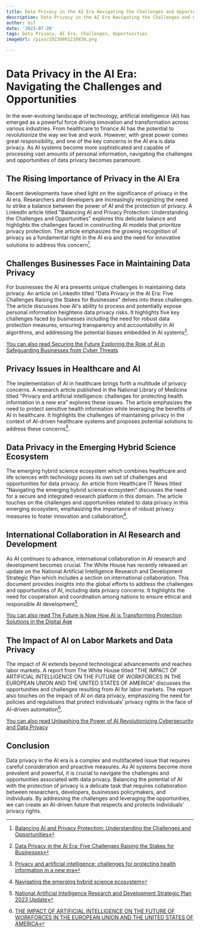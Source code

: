 ```yaml
---
title: Data Privacy in the AI Era Navigating the Challenges and Opportunities
description: Data Privacy in the AI Era Navigating the Challenges and Opportunities
author: Usf
date: '2023-07-20'
tags: Data Privacy, AI Era, Challenges, Opportunities
imageUrl: /pixa/20230801210838.png

---
```

# Data Privacy in the AI Era: Navigating  the Challenges and Opportunities

In the  ever-evolving landscape of technology, artificial  intelligence (AI) has emerged as a powerful force  driving innovation and transformation across various  industries. From healthcare to finance AI has the potential to revolutionize the way we  live and work. However, with great power comes great responsibility, and one of the key concerns in the  AI era is data privacy. As AI systems  become more sophisticated and capable of processing  vast amounts of  personal information, navigating the challenges and opportunities of data privacy becomes paramount.

## The Rising Importance of Privacy in the  AI Era

Recent developments have  shed light  on the significance of privacy in the AI era. Researchers and developers are  increasingly recognizing the need to strike a balance between the power of AI and the protection of privacy. A LinkedIn article titled "Balancing AI and Privacy  Protection: Understanding the Challenges and Opportunities" explores this delicate balance and highlights the challenges faced in constructing AI models that prioritize privacy protection. The  article emphasizes the  growing recognition of privacy  as a fundamental right in the AI era and the need for innovative solutions to address this concern[^1].

## Challenges Businesses Face in Maintaining Data Privacy

For businesses the AI era presents  unique challenges in maintaining data privacy.  An article on LinkedIn titled "Data  Privacy in the AI Era: Five Challenges Raising the Stakes for Businesses"  delves into these challenges. The article discusses how AI's ability to process and potentially expose personal information heightens data privacy risks. It highlights five key challenges faced by businesses  including the need for robust data protection measures, ensuring transparency and accountability in AI algorithms, and addressing the potential biases embedded in AI systems[^2].

[You can also read Securing the  Future Exploring the Role of AI in Safeguarding Businesses from Cyber Threats](Securing%20the%20Future%20Exploring%20the%20Role%20of%20AI%20in%20Safeguarding%20Businesses%20from%20Cyber%20Threats)


## Privacy Issues in Healthcare and AI

The implementation of AI in healthcare brings forth a multitude of  privacy concerns. A research article published in the National Library of Medicine titled  "Privacy and artificial intelligence: challenges for protecting health information in a new era" explores these issues. The article emphasizes the  need to protect sensitive health information while leveraging the  benefits of AI in healthcare. It highlights the challenges of maintaining privacy in  the context of AI-driven healthcare systems and proposes potential solutions to address these concerns[^3].

##  Data  Privacy in  the Emerging Hybrid Science  Ecosystem

The emerging hybrid science ecosystem which combines healthcare and life sciences with technology poses its own set  of challenges  and opportunities for data privacy. An article from Healthcare IT News titled "Navigating the emerging hybrid science ecosystem" discusses  the need for a secure and integrated research platform in this domain. The article touches on  the challenges and opportunities related to data privacy  in this emerging ecosystem,  emphasizing the importance of robust privacy measures  to foster  innovation  and  collaboration[^4].

## International Collaboration in AI Research  and Development

As AI continues to advance, international collaboration in AI research  and development becomes crucial. The  White House  has recently released an update on the National Artificial Intelligence Research and Development Strategic Plan which includes  a section on international collaboration. This document provides  insights into the global efforts to address the  challenges and opportunities of AI,  including data privacy concerns. It highlights the need for cooperation and coordination among nations to ensure  ethical and  responsible AI development[^5].

[You can also read The Future is Now How  AI is Transforming  Protection Solutions in the Digital Age](The%20Future%20is%20Now%20How%20AI%20is%20Transforming%20Protection%20Solutions%20in%20the%20Digital%20Age)


##  The Impact of AI on Labor Markets and Data Privacy

The impact of AI extends beyond technological advancements and reaches labor markets. A report  from The White House titled "THE IMPACT OF ARTIFICIAL  INTELLIGENCE ON THE FUTURE OF WORKFORCES IN THE  EUROPEAN UNION  AND THE UNITED STATES OF  AMERICA" discusses the opportunities and challenges  resulting from AI for labor markets. The report also touches on the impact of AI on data privacy, emphasizing the need for policies and regulations that protect  individuals' privacy rights in the face of AI-driven automation[^6].

[You can also read Unleashing the Power of AI Revolutionizing Cybersecurity and Data Privacy](Unleashing%20the%20Power%20of%20AI%20Revolutionizing%20Cybersecurity%20and%20Data%20Privacy)


## Conclusion

Data privacy in the AI era  is a complex and multifaceted issue that  requires careful consideration and proactive measures. As AI systems become more prevalent and powerful, it is crucial to navigate  the challenges and  opportunities  associated with  data privacy. Balancing the potential of AI with the protection of privacy is  a delicate task that requires collaboration between researchers, developers, businesses policymakers, and  individuals. By addressing the challenges and leveraging  the opportunities, we can create an AI-driven future that respects and protects individuals' privacy rights.

[^1]: [Balancing AI and Privacy Protection: Understanding the Challenges and Opportunities](https://www.linkedin.com/pulse/balancing-ai-privacy-protection-understanding-challenges-opportunities)
[^2]: [Data Privacy in the AI Era: Five Challenges Raising the  Stakes  for Businesses](https://www.linkedin.com/pulse/data-privacy-ai-era-five-challenges-raising-stakes-debbie-reynolds)
[^3]:  [Privacy and artificial  intelligence:  challenges  for protecting health information in a new era](https://www.ncbi.nlm.nih.gov/pmc/articles/PMC8442400/)
[^4]: [Navigating the emerging hybrid science ecosystem](https://www.healthcareitnews.com/news/navigating-emerging-hybrid-science-ecosystem)
[^5]: [National Artificial  Intelligence Research and Development Strategic Plan  2023 Update](https://www.whitehouse.gov/wp-content/uploads/2023/05/National-Artificial-Intelligence-Research-and-Development-Strategic-Plan-2023-Update.pdf)
[^6]: [THE IMPACT OF ARTIFICIAL INTELLIGENCE ON THE  FUTURE OF WORKFORCES IN  THE EUROPEAN UNION AND THE UNITED STATES OF AMERICA](https://www.whitehouse.gov/wp-content/uploads/2022/12/TTC-EC-CEA-AI-Report-12052022-1.pdf)
